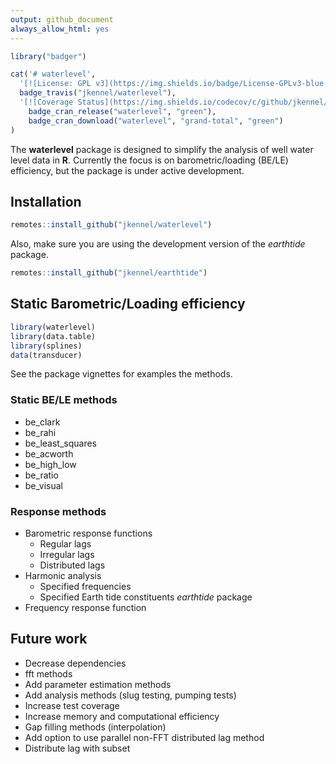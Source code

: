 ```yaml
---
output: github_document
always_allow_html: yes
---
```




```r
library("badger")
```


```r

cat('# waterlevel',
  '[![License: GPL v3](https://img.shields.io/badge/License-GPLv3-blue.svg)](https://www.gnu.org/licenses/gpl-3.0)',
  badge_travis("jkennel/waterlevel"),
  '[![Coverage Status](https://img.shields.io/codecov/c/github/jkennel/waterlevel/master.svg)](https://codecov.io/github/jkennel/waterlevel?branch=master)',
	badge_cran_release("waterlevel", "green"),
	badge_cran_download("waterlevel", "grand-total", "green")
)
```

The **waterlevel** package is designed to simplify the analysis of well water level data in **R**.  Currently the focus is on barometric/loading (BE/LE) efficiency, but the package is under active development.

## Installation

```r
remotes::install_github("jkennel/waterlevel")
```

Also, make sure you are using the development version of the *earthtide* package.

```r
remotes::install_github("jkennel/earthtide")
```

## Static Barometric/Loading efficiency

```r
library(waterlevel)
library(data.table)
library(splines)
data(transducer)
```

See the package vignettes for examples the methods.

### Static BE/LE methods 

- be_clark
- be_rahi
- be_least_squares
- be_acworth
- be_high_low
- be_ratio
- be_visual

### Response methods 

- Barometric response functions
    - Regular lags
    - Irregular lags
    - Distributed lags
- Harmonic analysis 
    - Specified frequencies 
    - Specified Earth tide constituents *earthtide* package
- Frequency response function


## Future work ##

- Decrease dependencies
- fft methods
- Add parameter estimation methods
- Add analysis methods (slug testing, pumping tests)
- Increase test coverage
- Increase memory and computational efficiency
- Gap filling methods (interpolation)
- Add option to use parallel non-FFT distributed lag method
- Distribute lag with subset

